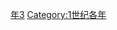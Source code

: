{{Catnav|頁面分類|历史|歷史時代|年|1世纪各年}}

{{catmore}}
{{Commons category|93}}

[[Category:90年代|年3]]
[[Category:1世纪各年|Category:1世纪各年]]